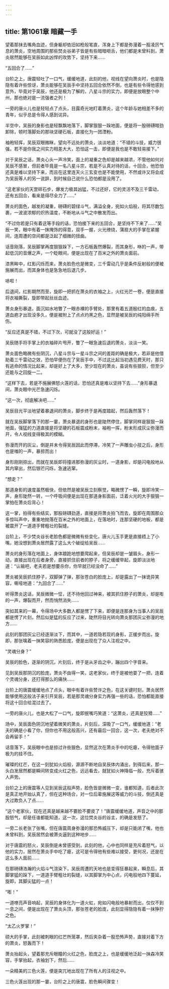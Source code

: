 ```yaml
---
---
---
```

title: 第1061章 暗藏一手
---



望着那抹去嘴角血迹，但身躯却依旧如枪般笔直，浑身上下都是弥漫着一股凌厉气息的萧炎，空地周围的那些焚炎谷弟子皆是有些暗暗咂舌，他们都是未曾料到，萧炎居然能够在吴辰如此凶悍的攻势下，坚持下来……

“五回合了……”

台阶之上，唐震轻吐了一口气，缓缓地道，此刻的他，视线在望向萧炎时，也是隐隐有着许些惊讶，萧炎能够在吴辰手中坚持五回合依然不倒，也是有些令得他感到意外，毕竟对于吴辰，他还是极为了解的，八星斗宗的实力，即便是放眼整个中州，那也绝对是一流强者之列！

一旁的唐火儿也是轻轻点了点头，目露奇光地盯着萧炎，这个年龄与她相差不多的青年，似乎总是令得人感到诧异。

半空中，吴辰的身影也是轻飘飘地落下，脚掌狠狠一跺地面，便是将一股磅礴暗劲卸除，顿时落脚处的那块坚硬石板，直接化为一团湮粉。

袖袍轻挥，吴辰双眼微眯，望向不远处的萧炎，淡淡地道：“不错的斗技，威力很强，若不是你我之间实力相差大大，恐怕这一击，即便是我也是不敢轻易接下。”

对于吴辰之话，萧炎心头一声冷笑，面上的凝重之色却是越来越浓，不管他如何对吴辰不感冒，但前者毕竟是一名八星斗宗，若是不认真对待的话，十回合，他恐怕还真是难以坚持下来，而且在这里连天火三玄变也是不能使用，不然或许又将会成为吴辰等人的另一说辞，到时候自己说什么恐怕都是没用了。

“这老家伙的天罡碎石步，爆发力极其凶猛，不过还好，它的灵活不及三千雷动，还有五回合，看来是得尽全力了……”

萧炎的面色，越发的凝重，磅礴的碧绿斗气，满溢全身，宛如火焰般，将其尽数包裹，一波波浓郁的炽热温度，不断地从斗气之中散发而出。

“不过你若是只有着这等手段的话，恐怕接下来的五回合，是坚持不下来了……”吴辰一笑，眼中有着一抹掩饰的得意，双手一握，火光缭绕，蒲扇大的手掌在紧握间，连周遭的空间都是泛起了细微的扭曲。

话音刚落，吴辰脚掌再度狠狠跺下，一方石板轰然爆裂，而其身形，咻的一声，带起低沉的音爆之声，一个眨眼间，便是出现在了百米之外的萧炎面前。

漆黑眸中，红影闪烁而来，萧炎脸色也是微变，三千雷动几乎是条件反射般的便被施展而出，而其身体也是急急地后退几步。

哧啦！

后退间，红影期然而至，旋即一把抓在萧炎的衣袖之上，火红光芒一卷，便是直接将衣袖撕裂，旋即带起丝丝血迹。

萧炎身形暴退，面沉如水地瞥了一眼赤裸的手臂处，那里有着五道殷红的血痕，五道血疤才出现没多久，便是被附上了点点灼黑之色，显然是被吴辰的纯阳绵手所伤。

“反应还真是不错，不过下次，可就没了这般好运！”

吴辰随手将手掌上的衣袖碎片甩开，瞥了一眼急速后退的萧炎，淡淡一笑。

萧炎面色略微有些阴沉，八星斗宗与一星斗宗之间的差距的确是极大，若非是他借助着三千雷动之效，恐怕早便伤在了吴辰手中，不过这比起当初遇见费天时，那只有逃命的情况比起来，却是好上了大多，至少现在的萧炎，虽说有些狼狈，但至少还能与之回旋一二。

“这样下去，若是不施展佛怒火莲的话，恐怕还真是难以坚持下去……”身形暴退间，萧炎眼中光芒急速闪烁。

“这一次，彻底解决吧……”

吴辰目光平淡地望着暴退间的萧炎，脚步终于是再度踏起，然后轰然落下！

就在吴辰脚掌落下的那一霎，萧炎暴退的身形也是陡然停住，脚掌同样是狠狠一跺地面，强猛的力道直接是将坚硬的石板震成粉末，袖袍一挥，粉末形成灰尘弥漫而开，令人视线变得极其的模糊。

弥漫而开的灰尘，倒是并未令得吴辰因此而停滞，冷笑了一声雕虫小技之后，身形也是嗤的一声，暴掠而出！

身形刚刚掠出，而就在吴辰即将撞进那弥漫的灰尘时，一道身影，却是闪电般地从其内窜出，然后银芒闪烁，急速逃窜。

“想走？”

那道身影的速度虽然极快，但依然是被吴辰立刻察觉，略微愣了一瞬，旋即冷笑一声，身形陡然一转，一个呼吸间便是出现在那道身影面前，泛着火光的大手狠狠一掌拍在萧炎后背心！

这一掌，拍得有些结实，那股磅礴劲道，直接是将萧炎拍飞而去，旋即在周围那众多惊叫声中，重重地抛落在百米之外的地面上，在落地时，连那坚硬的地板，都是被震开了一道道手臂粗壮的裂缝。

台阶上，不少焚炎谷长老脸色都是微微有些变化，唐火儿玉手更是直接捂上了小嘴，她没想到萧炎居然露了这么大个破绽给吴辰……

萧炎的身形落在地面上，身体踉跄地想要爬起来，但吴辰却是一皱眉头，身形一动，直接出现在后者身旁，直接抓住前者的脖子，将之缓缓举起，旋即淡淡地道：“认输吧，老夫若是想要杀你，你早就已经没命了……”

萧炎被吴辰抓住脖子，双脚弹了弹，那张苍白的脸庞上，却是露出了一抹诡异笑容，嘶哑地道：“九回合了……”

听得萧炎这话，吴辰微微一怔，还不待他回过神来，被其抓住脖子的萧炎，却是嘭的一声，爆裂而开，然而悄然消失……

突如其来的一幕，令得场中大多数人都是愣了下来，即便是连那身为当事人的吴辰都是愣了片刻，然后似是猛的反应了过来，陡然将目光转向萧炎那团灰尘弥漫的地方……

此刻的那团灰尘已经逐渐淡下，而其中，一道若隐若现的身影，正缓步而出，旋即，那张噙着一抹笑容的熟悉脸庞，便是出现在了众人注视之中。

“灵魂分身？”

吴辰的脸色，逐渐的阴沉，片刻后，终于是从牙齿之中，蹦出四个字音来。

见到吴辰那阴沉的脸庞，萧炎不由得一笑，这老家伙，终于是被他耍了一把，连着个灵魂分身，还打得那么的痛快……

台阶上的唐震缓缓地点了点头，眼中有着许些赞许之色，在这关键时刻，萧炎居然能够使用这般法子来引开吴辰，若是那灵魂分身实力再强一些的话，恐怕都能直接将这十回合给混过去了。

一旁的唐火儿，也是大松了一口气，旋即抿嘴巧笑道：“这萧炎，还真是狡猾……”

场中，吴辰面色阴沉地望着微笑的萧炎，片刻后，深吸了一口气，缓缓地道：“老夫的确是小看了你，但你也不用这般高兴，还有最后一回合，这一次，老夫绝对不会再留手！”

话音落下，吴辰眼中也是掠过许些狠色，显然这次在萧炎手中的吃瘪，令得他面子极为的挂不住。

璀璨的红芒，在这一刻犹如火焰般，源源不断地自吴辰体内涌出，到得后来，那一头白发居然都是瞬间转变成火红之色，远远看去，就犹如火神降临一般，充斥着骇人声势。

台阶之上的唐震等人见到吴辰这般声势，脸色皆是微微一变，谁都知道，后者此次是真正地开始认真了，但在这种场合，对一位后辈施展这等威力的斗技，倒还真是大过欺负人了点……

“这个老家伙，现在还真是越来越不要脸不要皮了！”唐震缓缓地道，声音之中的那股怒气，却是任谁都能知道，这一次，这位焚炎谷的谷主，的确是发怒了。

一旁二长老张了张嘴，但在唐震周身弥漫的那恐怖威压下，却是只能闭了嘴，他也未曾料到，吴辰居然会被萧炎逼到这种地步……

对于唐震的怒火，吴辰倒是未曾感受到，此刻的他，心中也同样是充斥着怒气，以他的实力，居然在萧炎手中吃了瘪，这可是令得他有些难以接受，更何况，还是在这么多人面前……

在那磅礴浩瀚的火焰斗气渲染下，吴辰周遭的天地也是变得狂暴起来，瞬息后，其脚掌猛的跺下，一道道手臂粗壮的裂缝，以其脚掌为中心点，闪电般地四下蔓延，旋即，其脚尖猛的一点！

“嘭！”

一道嘹亮声音响起，吴辰的身体化为一道火虹，宛如闪电般地暴射而出，仅仅不到一息之间，便是出现在了萧炎头顶，那张苍老的脸庞，此刻显得隐隐有着一抹狰狞之色。

“太乙火罗掌！”

硕大的手掌，此刻被刺眼的红芒所笼罩，然后夹杂着一股恐怖声势，直接对着下方的萧炎，怒轰而下！

萧炎抬起头，望着那充斥眼瞳的火红之色，脸庞之上，也是缓缓地泛起一抹森冷笑容，手掌抬起，衣袖划下，然后……

一朵精美的三色火莲，便是突兀地出现在了所有人的注视之中。

三色火莲出现的那一霎，台阶之上的唐震，脸色瞬间骤变！